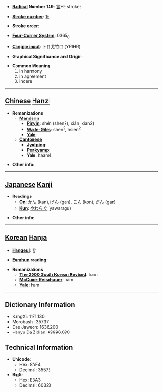 * '''[[Wiktionary:Chinese radical index| Radical]] Number 149''': [[Wiktionary:Chinese radical index 言|言]]+9 strokes

* '''[[Wiktionary:Chinese total strokes index|Stroke number]]''': [[Wiktionary:Chinese total strokes index 16|16]]

* '''Stroke order''': 

* '''[[Wiktionary:Chinese four corner index|Four-Corner System]]''': 0365<sub>0</sub>

* '''[[Wiktionary:Chinese Cangjie index|Cangjie input]]''': 卜口戈竹口 (YRIHR)

* '''Graphical Significance and Origin''': 

* '''Common Meaning'''
*#in harmony
*# in agreement
*# incere


----

== [[Chinese]] [[Hanzi]] ==

* '''Romanizations'''
** '''[[Mandarin]]'''
*** '''[[Pinyin]]''': shén (shen2), xián (xian2)
*** '''[[Wade-Giles]]''': shen<sup>2</sup>, hsien<sup>2</sup>
*** '''[[Yale]]''': 
** '''[[Cantonese]]'''
*** '''[[Jyutping]]''':
*** '''[[Penkyamp]]''': 
*** '''[[Yale]]''': haam4

* '''Other info''': 

----

== [[Japanese]] [[Kanji]] ==

* '''Readings'''
** '''[[On]]''': [[かん]] (kan), [[げん]] (gen), [[こん]] (kon), [[がん]] (gan)
** '''[[Kun]]''': [[やわらぐ]] (yawaragu)

* '''Other info''':  

----

== [[Korean]] [[Hanja]] ==

* '''[[Hangeul]]''': 함

* '''[[Eumhun]] reading''': 

* '''Romanizations'''
** '''[[The 2000 South Korean Revised Romanization|The 2000 South Korean Revised]]''': ham
** '''[[McCune-Reischauer]]''': ham
** '''[[Yale]]''': ham

----

== Dictionary Information ==

* KangXi: 1171.130
* Morobashi: 35737
* Dae Jaweon: 1636.200
* Hanyu Da Zidian: 63996.030

== Technical Information ==

* '''Unicode''':
** Hex: 8AF4
** Decimal: 35572
* '''Big5''':
** Hex: EBA3
** Decimal: 60323